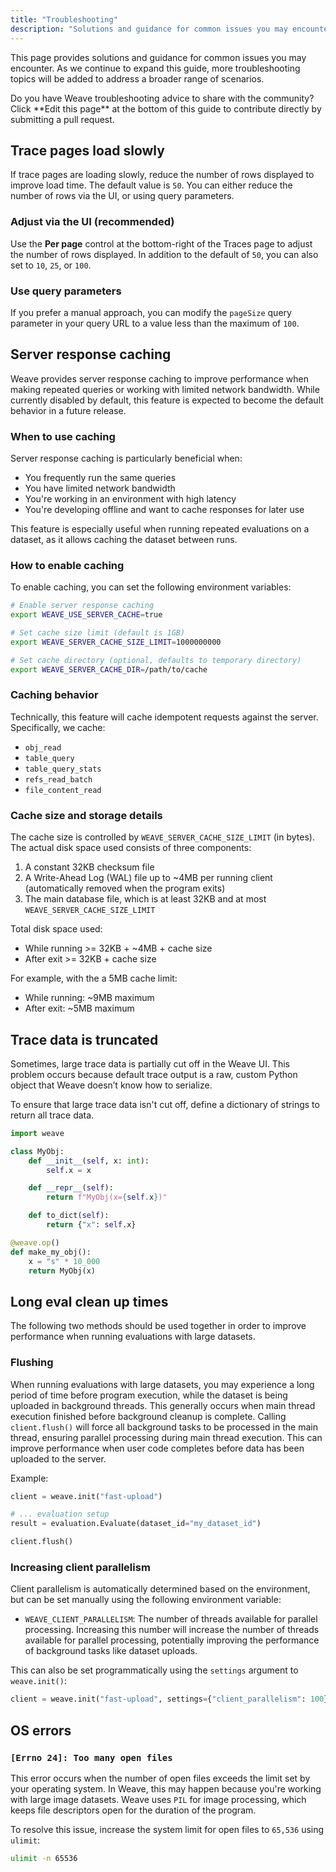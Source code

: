 ```yaml
---
title: "Troubleshooting"
description: "Solutions and guidance for common issues you may encounter with Weave"
---
```


This page provides solutions and guidance for common issues you may encounter. As we continue to expand this guide, more troubleshooting topics will be added to address a broader range of scenarios.

<Tip>
Do you have Weave troubleshooting advice to share with the community? Click **Edit this page** at the bottom of this guide to contribute directly by submitting a pull request.
</Tip>

## Trace pages load slowly

If trace pages are loading slowly, reduce the number of rows displayed to improve load time. The default value is `50`. You can either reduce the number of rows via the UI, or using query parameters.

### Adjust via the UI (recommended)

Use the **Per page** control at the bottom-right of the Traces page to adjust the number of rows displayed. In addition to the default of `50`, you can also set to `10`, `25`, or `100`.

### Use query parameters

If you prefer a manual approach, you can modify the `pageSize` query parameter in your query URL to a value less than the maximum of `100`.

## Server response caching

Weave provides server response caching to improve performance when making repeated queries or working with limited network bandwidth. While currently disabled by default, this feature is expected to become the default behavior in a future release.

### When to use caching

Server response caching is particularly beneficial when:

- You frequently run the same queries
- You have limited network bandwidth
- You're working in an environment with high latency
- You're developing offline and want to cache responses for later use

This feature is especially useful when running repeated evaluations on a dataset, as it allows caching the dataset between runs.

### How to enable caching

To enable caching, you can set the following environment variables:

```bash
# Enable server response caching
export WEAVE_USE_SERVER_CACHE=true

# Set cache size limit (default is 1GB)
export WEAVE_SERVER_CACHE_SIZE_LIMIT=1000000000

# Set cache directory (optional, defaults to temporary directory)
export WEAVE_SERVER_CACHE_DIR=/path/to/cache
```

### Caching behavior

Technically, this feature will cache idempotent requests against the server. Specifically, we cache:

- `obj_read`
- `table_query`
- `table_query_stats`
- `refs_read_batch`
- `file_content_read`

### Cache size and storage details

The cache size is controlled by `WEAVE_SERVER_CACHE_SIZE_LIMIT` (in bytes). The actual disk space used consists of three components:

1. A constant 32KB checksum file
2. A Write-Ahead Log (WAL) file up to ~4MB per running client (automatically removed when the program exits)
3. The main database file, which is at least 32KB and at most `WEAVE_SERVER_CACHE_SIZE_LIMIT`

Total disk space used:

- While running >= 32KB + ~4MB + cache size
- After exit >= 32KB + cache size

For example, with the a 5MB cache limit:

- While running: ~9MB maximum
- After exit: ~5MB maximum

## Trace data is truncated

Sometimes, large trace data is partially cut off in the Weave UI. This problem occurs because default trace output is a raw, custom Python object that Weave doesn’t know how to serialize.

To ensure that large trace data isn't cut off, define a dictionary of strings to return all trace data. 

```python lines
import weave

class MyObj:
    def __init__(self, x: int):
        self.x = x

    def __repr__(self):
        return f"MyObj(x={self.x})"

    def to_dict(self):
        return {"x": self.x}

@weave.op()
def make_my_obj():
    x = "s" * 10_000
    return MyObj(x)
```

## Long eval clean up times

The following two methods should be used together in order to improve performance when running evaluations with large datasets.

### Flushing

When running evaluations with large datasets, you may experience a long period of time before program execution, while the dataset is being uploaded in background threads. This generally occurs when main thread execution finished before background cleanup is complete. Calling `client.flush()` will force all background tasks to be processed in the main thread, ensuring parallel processing during main thread execution. This can improve performance when user code completes before data has been uploaded to the server.

Example:

```python lines
client = weave.init("fast-upload")

# ... evaluation setup
result = evaluation.Evaluate(dataset_id="my_dataset_id")

client.flush()
```

### Increasing client parallelism

Client parallelism is automatically determined based on the environment, but can be set manually using the following environment variable:

- `WEAVE_CLIENT_PARALLELISM`: The number of threads available for parallel processing. Increasing this number will increase the number of threads available for parallel processing, potentially improving the performance of background tasks like dataset uploads.

This can also be set programmatically using the `settings` argument to `weave.init()`:

```python lines
client = weave.init("fast-upload", settings={"client_parallelism": 100})
```

## OS errors

### `[Errno 24]: Too many open files`

This error occurs when the number of open files exceeds the limit set by your operating system. In Weave, this may happen because you're working with large image datasets. Weave uses `PIL` for image processing, which keeps file descriptors open for the duration of the program.

To resolve this issue, increase the system limit for open files to `65,536` using `ulimit`:

```bash
ulimit -n 65536
```
